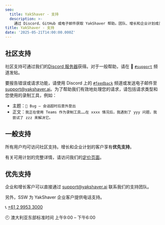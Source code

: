 ```yaml
---
seo:
  title: YakShaver - 支持
  description: >-
    通过 Discord、GitHub 或电子邮件获取 YakShaver 帮助。团队、增长和企业计划成员可享受优先支持。
title: YakShaver - 支持
date: '2025-05-21T14:00:00.000Z'
---
```


## 社区支持

社区支持可通过我们的[Discord 服务器](https://discord.com/invite/Jp9dyxKFjR)获得。对于一般帮助，请在 💬 [`#support`](https://discord.gg/RzZQY7dE) 频道发帖。

要报告错误或请求功能，请使用 Discord 上的 [`#feedback`](https://discord.gg/scDYE6N2) 频道或发送电子邮件至 [support@yakshaver.ai](mailto\:support@yakshaver.ai)。为了帮助我们有效地处理您的请求，请包括请求类型和您使用的录制工具，例如：

* 主题：`🐛 Bug – 会话超时后意外登出`
* 正文：`我正在使用 Teams 作为录制工具……在 xxxx 情况后，我遇到了 yyy 问题，我尝试了 zzz 来解决它。`

## 一般支持

所有用户均可访问社区支持。增长和企业计划的客户享有**优先支持**。

有关可用计划的完整详情，请访问我们的[定价页面](/zh/pricing)。

## 优先支持

企业和增长客户可以直接通过 [support@yakshaver.ai](mailto\:support@yakshaver.ai) 联系我们的支持团队。

另外，SSW 为 YakShaver 企业客户提供电话支持。

📞 [+61 2 9953 3000](tel:+61299533000)

🕘 澳大利亚东部标准时间 上午9:00 – 下午6:00